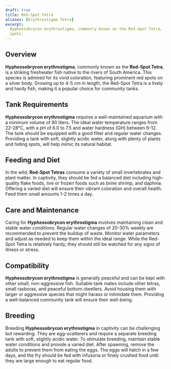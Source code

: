 ```yaml
---
draft: true
title: Red-Spot Tetra
aliases: [Erythrostigma Tetra]
excerpt:
  Hyphessobrycon erythrostigma, commonly known as the Red-Spot Tetra, is a vibrant freshwater fish with distinctive red
  spots.
---
```


## Overview

**Hyphessobrycon erythrostigma**, commonly known as the **Red-Spot Tetra**, is a striking freshwater fish native to the
rivers of South America. This species is admired for its vivid coloration, featuring prominent red spots on a silver
body. Growing up to 4-5 cm in length, the Red-Spot Tetra is a lively and hardy fish, making it a popular choice for
community tanks.

## Tank Requirements

**Hyphessobrycon erythrostigma** requires a well-maintained aquarium with a minimum volume of 80 liters. The ideal water
temperature ranges from 22-28°C, with a pH of 6.0 to 7.5 and water hardness (GH) between 6-12. The tank should be
equipped with a good filter and regular water changes. Providing a tank with soft, slightly acidic water, along with
plenty of plants and hiding spots, will help mimic its natural habitat.

## Feeding and Diet

In the wild, **Red-Spot Tetras** consume a variety of small invertebrates and plant matter. In captivity, they should be
fed a balanced diet including high-quality flake foods, live or frozen foods such as brine shrimp, and daphnia. Offering
a varied diet will ensure their vibrant coloration and overall health. Feed them small amounts 1-2 times a day.

## Care and Maintenance

Caring for **Hyphessobrycon erythrostigma** involves maintaining clean and stable water conditions. Regular water
changes of 20-30% weekly are recommended to prevent the buildup of waste. Monitor water parameters and adjust as needed
to keep them within the ideal range. While the Red-Spot Tetra is relatively hardy, they should still be watched for any
signs of illness or stress.

## Compatibility

**Hyphessobrycon erythrostigma** is generally peaceful and can be kept with other small, non-aggressive fish. Suitable
tank mates include other tetras, small rasboras, and peaceful bottom-dwellers. Avoid housing them with larger or
aggressive species that might harass or intimidate them. Providing a well-balanced community tank will ensure their
well-being.

## Breeding

Breeding **Hyphessobrycon erythrostigma** in captivity can be challenging but rewarding. They are egg-scatterers and
require a separate breeding tank with soft, slightly acidic water. To stimulate breeding, maintain stable water
conditions and provide a varied diet. After spawning, remove the adults to prevent them from eating the eggs. The eggs
will hatch in a few days, and the fry should be fed with infusoria or finely crushed food until they are large enough to
eat regular food.
